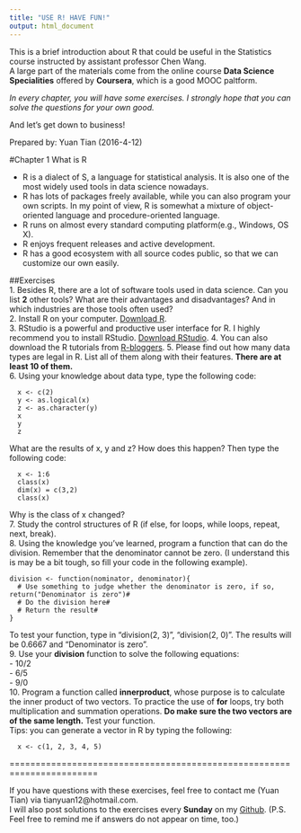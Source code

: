 ```yaml
---
title: "USE R! HAVE FUN!"
output: html_document
---
```


This is a brief introduction about R that could be useful in the Statistics course instructed by assistant professor Chen Wang.  
A large part of the materials come from the online course **Data Science Specialities** offered by **Coursera**, which is a good MOOC paltform.  

*In every chapter, you will have some exercises. I strongly hope that you can solve the questions for your own good.*

And let's get down to business!   

Prepared by: Yuan Tian (2016-4-12)

#Chapter 1 What is R  

- R is a dialect of S, a language for statistical analysis. It is also one of the most widely used tools in data science nowadays.  
- R has lots of packages freely available, while you can also program your own scripts. In my point of view, R is somewhat a mixture of object-oriented language and procedure-oriented language.  
- R runs on almost every standard computing platform(e.g., Windows, OS X).  
- R enjoys frequent releases and active development.  
- R has a good ecosystem with all source codes public, so that we can customize our own easily. 

##Exercises   
1. Besides R, there are a lot of software tools used in data science. Can you list **2** other tools? What are their advantages and disadvantages? And in which industries are those tools often used?     
2. Install R on your computer. [Download R](https://www.r-project.org/).      
3. RStudio is a powerful and productive user interface for R. I highly recommend you to install RStudio. [Download RStudio](https://www.rstudio.com/products/rstudio/download/). 
4. You can also download the R tutorials from [R-bloggers](http://www.r-bloggers.com/).
5. Please find out how many data types are legal in R. List all of them along with their features. **There are at least 10 of them.**  
6. Using your knowledge about data type, type the following code:
```test
  x <- c(2)
  y <- as.logical(x)
  z <- as.character(y)
  x
  y
  z
```
 What are the results of x, y and z? How does this happen?
Then type the following code:
```test
  x <- 1:6
  class(x)
  dim(x) = c(3,2)
  class(x)
```
 Why is the class of x changed?   
7. Study the control structures of R (if else, for loops, while loops, repeat, next, break).  
8. Using the knowledge you've learned, program a function that can do the division. Remember that the denominator cannot be zero. (I understand this is may be a bit tough, so fill your code in the following example).     
```Test
division <- function(nominator, denominator){  
  # Use something to judge whether the denominator is zero, if so, return("Denominator is zero")#    
  # Do the division here#    
  # Return the result#    
} 
```
To test your function, type in "division(2, 3)", "division(2, 0)". The results will be 0.6667 and "Denominator is zero".   
9. Use your **division** function to solve the following equations:   
- 10/2  
- 6/5  
- 9/0    
10. Program a function called **innerproduct**, whose purpose is to calculate the inner product of two vectors. To practice the use of **for** loops, try both multiplication and summation operations. **Do make sure the two vectors are of the same length.** Test your function.      
Tips: you can generate a vector in R by typing the following:   
```test
  x <- c(1, 2, 3, 4, 5)   
```   
=======================================================================   

If you have questions with these exercises, feel free to contact me (Yuan Tian) via tianyuan12@hotmail.com.    
I will also post solutions to the exercises every **Sunday** on my [Github](https://github.com/Tiany12/USE-R-HAVE-FUN-/tree/master). (P.S. Feel free to remind me if answers do not appear on time, too.)